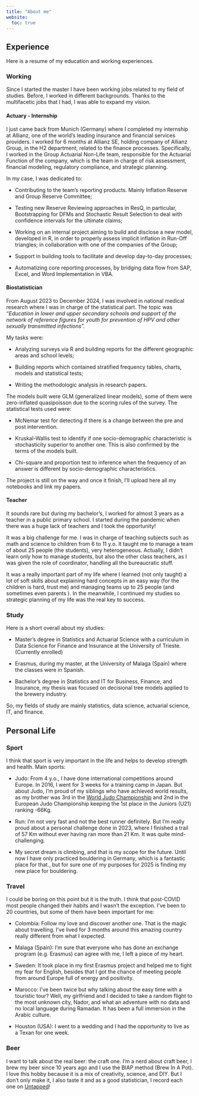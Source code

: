 ```yaml
---
title: "About me"
website:
  toc: true
---
```


## Experience

Here is a resume of my education and working experiences.

### Working

Since I started the master I have been working jobs related to my field of studies. Before, I worked in different backgrounds. Thanks to the multifacetic jobs that I had, I was able to expand my vision.

#### Actuary - Internship

I just came back from Munich (Germany) where I completed my internship at Allianz, one of the world's leading insurance and financial services providers. I worked for 6 months at Allianz SE, holding company of Allianz Group, in the H2 department, related to the finance processes. Specifically, I worked in the Group Actuarial Non-Life team, responsible for the Actuarial Function of the company, which is the team in charge of risk assessment, financial modeling, regulatory compliance, and strategic planning.

In my case, I was dedicated to:

-   Contributing to the team's reporting products. Mainly Inflation Reserve and Group Reserve Committee;

-   Testing new Reserve Reviewing approaches in ResQ, in particular, Bootstrapping for DFMs and Stochastic Result Selection to deal with confidence intervals for the ultimate claims;

-   Working on an internal project aiming to build and disclose a new model, developed in R, in order to properly assess implicit inflation in Run-Off triangles; in collaboration with one of the companies of the Group;

-   Support in building tools to facilitate and develop day-to-day processes;

-   Automatizing core reporting processes, by bridging data flow from SAP, Excel, and Word Implementation in VBA.

#### Biostatistician

From August 2023 to December 2024, I was involved in national medical research where I was in charge of the statistical part. The topic was *"Education in lower and upper secondary schools and support of the network of reference figures for youth for prevention of HPV and other sexually transmitted infections".*

My tasks were:

-   Analyzing surveys via R and building reports for the different geographic areas and school levels;

-   Building reports which contained stratified frequency tables, charts, models and statistical tests;

-   Writing the methodologic analysis in research papers.

The models built were GLM (generalized linear models), some of them were zero-inflated quasipoisson due to the scoring rules of the survey. The statistical tests used were:

-   McNemar test for detecting if there is a change between the pre and post intervention.

-   Kruskal-Wallis test to identify if one socio-demographic characteristic is stochasticity superior to another one. This is also confirmed by the terms of the models built.

-   Chi-square and proportion test to inference when the frequency of an answer is different by socio-demographic characteristics.

The project is still on the way and once it finish, I'll upload here all my notebooks and link my papers.

#### Teacher

It sounds rare but during my bachelor's, I worked for almost 3 years as a teacher in a public primary school. I started during the pandemic when there was a huge lack of teachers and I took the opportunity!

It was a big challenge for me. I was in charge of teaching subjects such as math and science to children from 6 to 11 y.o. It taught me to manage a team of about 25 people (the students), very heterogeneous. Actually, I didn't learn only how to manage students, but also the other class teachers, as I was given the role of coordinator, handling all the bureaucratic stuff.

It was a really important part of my life where I learned (not only taught) a lot of soft skills about explaining hard concepts in an easy way (for the children is hard, trust me) and managing teams up to 25 people (and sometimes even parents ). In the meanwhile, I continued my studies so strategic planning of my life was the real key to success.

### Study

Here is a short overall about my studies:

-   Master's degree in Statistics and Actuarial Science with a curriculum in Data Science for Finance and Insurance at the University of Trieste. (Currently enrolled)

-   Erasmus, during my master, at the University of Malaga (Spain) where the classes were in Spanish.

-   Bachelor's degree in Statistics and IT for Business, Finance, and Insurance, my thesis was focused on decisional tree models applied to the brewery industry.

So, my fields of study are mainly statistics, data science, actuarial science, IT, and finance.

## Personal Life

### Sport

I think that sport is very important in the life and helps to develop strength and health. Main sports:

-   Judo: From 4 y.o., I have done international competitions around Europe. In 2016, I went for 3 weeks for a training camp in Japan. But about Judo, I'm proud of my siblings who have achieved world results, as my brother was 3rd in the [World Judo Championship](https://www.ijf.org/judoka/50950) and 2nd in the European Judo Championship keeping the 1st place in the Juniors (U21) ranking -66Kg.

-   Run: I'm not very fast and not the best runner definitely. But I'm really proud about a personal challenge done in 2023, where I finished a trail of 57 Km without ever having ran more than 21 Km. It was quite mind-challenging.

-   My secret dream is climbing, and that is my scope for the future. Until now I have only practiced bouldering in Germany, which is a fantastic place for that., but for sure one of my purposes for 2025 is finding my new place for bouldering.

### Travel

I could be boring on this point but it is the truth. I think that post-COVID most people changed their habits and I wasn't the exception. I've been to 20 countries, but some of them have been important for me:

-   Colombia: Follow my love and discover another one. That is the magic about travelling. I've lived for 3 months around this amazing country really different from what I expected.

-   Malaga (Spain): I'm sure that everyone who has done an exchange program (e.g. Erasmus) can agree with me, I Ieft a piece of my heart.

-   Sweden: It took place in my first Erasmus project and helped me to fight my fear for English, besides that I got the chance of meeting people from around Europe full of energy and positivity.

-   Marocco: I've been twice but why talking about the easy time with a touristic tour? Well, my girlfriend and I decided to take a random flight to the most unknown city, Nador, and what an adventure with no data and no local language during Ramadan. It has been a full immersion in the Arabic culture.

-   Houston (USA): I went to a wedding and I had the opportunity to live as a Texan for one week.

### Beer

I want to talk about the real beer: the craft one. I'm a nerd about craft beer, I brew my beer since 10 years ago and I use the BIAP method (Brew In A Pot). I love this hobby because it is a mix of creativity, science, and DIY. But I don't only make it, I also taste it and as a good statistician, I record each one on [Untapped](https://untappd.com/user/Erikdeluca)!
